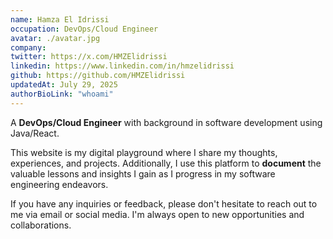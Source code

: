 ```yaml
---
name: Hamza El Idrissi
occupation: DevOps/Cloud Engineer
avatar: ./avatar.jpg
company:
twitter: https://x.com/HMZElidrissi
linkedin: https://www.linkedin.com/in/hmzelidrissi
github: https://github.com/HMZElidrissi
updatedAt: July 29, 2025
authorBioLink: "whoami"
---
```


A **DevOps/Cloud Engineer** with background in software development using Java/React.

This website is my digital playground where I share my thoughts, experiences, and projects. Additionally, I use this platform to **document** the valuable lessons and insights I gain as I progress in my software engineering endeavors.

If you have any inquiries or feedback, please don't hesitate to reach out to me via email or social media. I'm always open to new opportunities and collaborations.
